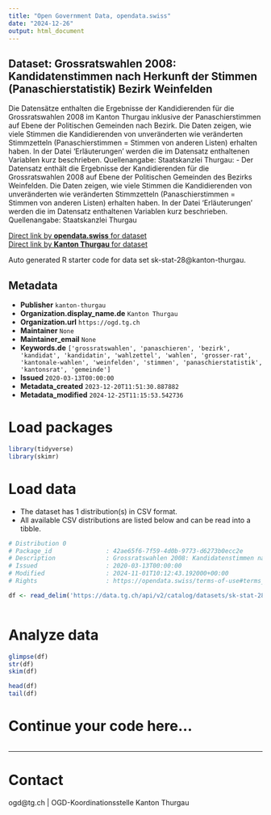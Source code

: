 ```yaml
---
title: "Open Government Data, opendata.swiss"
date: "2024-12-26"
output: html_document
---
```


## Dataset: Grossratswahlen 2008: Kandidatenstimmen nach Herkunft der Stimmen (Panaschierstatistik) Bezirk Weinfelden

Die Datensätze enthalten die Ergebnisse der Kandidierenden für die Grossratswahlen 2008 im Kanton Thurgau inklusive der Panaschierstimmen auf Ebene der Politischen Gemeinden nach Bezirk. Die Daten zeigen, wie viele Stimmen die Kandidierenden von unveränderten wie veränderten Stimmzetteln (Panaschierstimmen = Stimmen von anderen Listen) erhalten haben. In der Datei 'Erläuterungen' werden die im Datensatz enthaltenen Variablen kurz beschrieben. Quellenangabe: Staatskanzlei Thurgau: -  Der Datensatz enthält die Ergebnisse der Kandidierenden für die Grossratswahlen 2008 auf Ebene der Politischen Gemeinden des Bezirks Weinfelden. Die Daten zeigen, wie viele Stimmen die Kandidierenden von unveränderten wie veränderten Stimmzetteln (Panaschierstimmen = Stimmen von anderen Listen) erhalten haben. In der Datei 'Erläuterungen' werden die im Datensatz enthaltenen Variablen kurz beschrieben. Quellenangabe: Staatskanzlei Thurgau

[Direct link by **opendata.swiss** for dataset](https://opendata.swiss/de/dataset/grossratswahlen-2008-kandidatenstimmen-nach-herkunft-der-stimmen-panaschierstatistik-bezirk-wei)<br>
[Direct link by **Kanton Thurgau** for dataset](https://data.tg.ch/explore/dataset/sk-stat-28/)

Auto generated R starter code for data set sk-stat-28@kanton-thurgau.

## Metadata

- **Publisher** `kanton-thurgau`
- **Organization.display_name.de** `Kanton Thurgau`
- **Organization.url** `https://ogd.tg.ch`
- **Maintainer** `None`
- **Maintainer_email** `None`
- **Keywords.de** `['grossratswahlen', 'panaschieren', 'bezirk', 'kandidat', 'kandidatin', 'wahlzettel', 'wahlen', 'grosser-rat', 'kantonale-wahlen', 'weinfelden', 'stimmen', 'panaschierstatistik', 'kantonsrat', 'gemeinde']`
- **Issued** `2020-03-13T00:00:00`
- **Metadata_created** `2023-12-20T11:51:30.887882`
- **Metadata_modified** `2024-12-25T11:15:53.542736`


# Load packages

```r

library(tidyverse)
library(skimr)

```

# Load data

-   The dataset has 1 distribution(s) in CSV format.
-   All available CSV distributions are listed below and can be read into a tibble.

```r

# Distribution 0
# Package_id               : 42ae65f6-7f59-4d0b-9773-d6273b0ecc2e
# Description              : Grossratswahlen 2008: Kandidatenstimmen nach Herkunft der Stimmen (Panaschierstatistik) Bezirk Weinfelden (csv)
# Issued                   : 2020-03-13T00:00:00
# Modified                 : 2024-11-01T10:12:43.192000+00:00
# Rights                   : https://opendata.swiss/terms-of-use#terms_by

df <- read_delim('https://data.tg.ch/api/v2/catalog/datasets/sk-stat-28/exports/csv?use_labels=true')



```

# Analyze data

```r

glimpse(df)
str(df)
skim(df)

head(df)
tail(df)

```

# Continue your code here...

```r

```

------------------------------------------------------------------------

# Contact

ogd@tg.ch | OGD-Koordinationsstelle Kanton Thurgau
